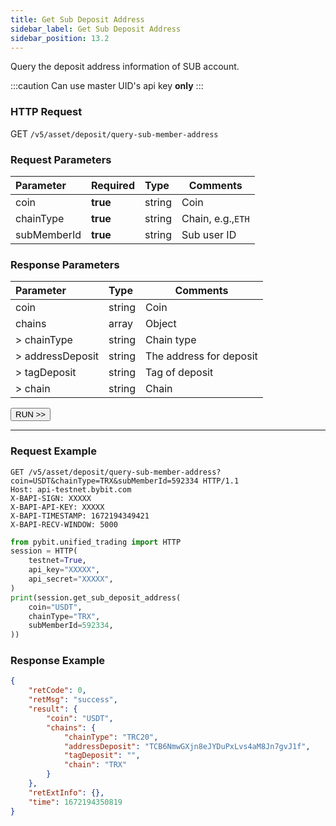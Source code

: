 ```yaml
---
title: Get Sub Deposit Address
sidebar_label: Get Sub Deposit Address
sidebar_position: 13.2
---
```


Query the deposit address information of SUB account.

:::caution
Can use master UID's api key **only**
:::

### HTTP Request
GET `/v5/asset/deposit/query-sub-member-address`

### Request Parameters
| Parameter | Required | Type | Comments|
|:----- |:-------|:-----|------ |
|coin |**true** |string |Coin |
|chainType |**true** |string |Chain, e.g.,`ETH`|
|subMemberId |**true** |string |Sub user ID |

### Response Parameters
| Parameter | Type | Comments|
|:----- |:-----|----- |
|coin |string |Coin |
|chains |array |Object |
|> chainType |string |Chain type |
|> addressDeposit |string |The address for deposit |
|> tagDeposit |string |Tag of deposit |
|> chain |string |Chain |

<a href="/api-explorer/v5/asset/sub-deposit-addr"><Button>RUN >></Button></a>

---

### Request Example

<Tabs groupId="programming-languages">
<TabItem value="http" label="HTTP">

```http
GET /v5/asset/deposit/query-sub-member-address?coin=USDT&chainType=TRX&subMemberId=592334 HTTP/1.1
Host: api-testnet.bybit.com
X-BAPI-SIGN: XXXXX
X-BAPI-API-KEY: XXXXX
X-BAPI-TIMESTAMP: 1672194349421
X-BAPI-RECV-WINDOW: 5000
```

</TabItem>
<TabItem value="python" label="Python">

```python
from pybit.unified_trading import HTTP
session = HTTP(
    testnet=True,
    api_key="XXXXX",
    api_secret="XXXXX",
)
print(session.get_sub_deposit_address(
    coin="USDT",
    chainType="TRX",
    subMemberId=592334,
))
```

</TabItem>
</Tabs>

### Response Example

```json
{
    "retCode": 0,
    "retMsg": "success",
    "result": {
        "coin": "USDT",
        "chains": {
            "chainType": "TRC20",
            "addressDeposit": "TCB6NmwGXjn8eJYDuPxLvs4aM8Jn7gvJ1f",
            "tagDeposit": "",
            "chain": "TRX"
        }
    },
    "retExtInfo": {},
    "time": 1672194350819
}
```

